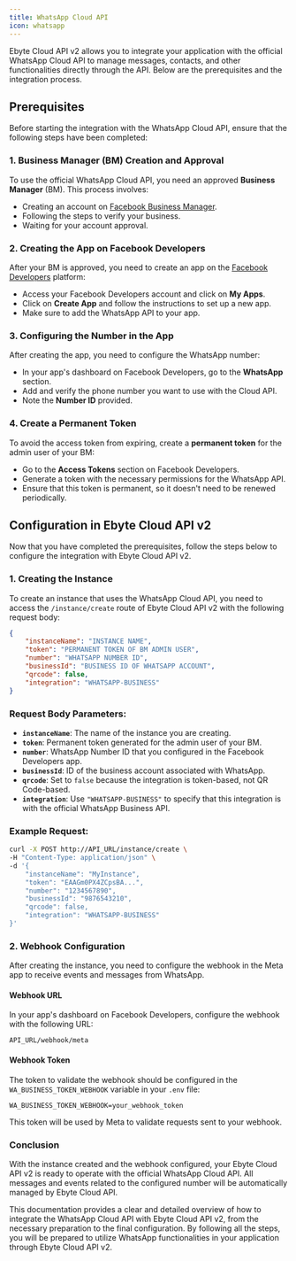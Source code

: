```yaml
---
title: WhatsApp Cloud API
icon: whatsapp
---
```


Ebyte Cloud API v2 allows you to integrate your application with the official WhatsApp Cloud API to manage messages, contacts, and other functionalities directly through the API. Below are the prerequisites and the integration process.

## Prerequisites

Before starting the integration with the WhatsApp Cloud API, ensure that the following steps have been completed:

### 1. Business Manager (BM) Creation and Approval

To use the official WhatsApp Cloud API, you need an approved **Business Manager** (BM). This process involves:

- Creating an account on [Facebook Business Manager](https://business.facebook.com/).
- Following the steps to verify your business.
- Waiting for your account approval.

### 2. Creating the App on Facebook Developers

After your BM is approved, you need to create an app on the [Facebook Developers](https://developers.facebook.com/) platform:

- Access your Facebook Developers account and click on **My Apps**.
- Click on **Create App** and follow the instructions to set up a new app.
- Make sure to add the WhatsApp API to your app.

### 3. Configuring the Number in the App

After creating the app, you need to configure the WhatsApp number:

- In your app's dashboard on Facebook Developers, go to the **WhatsApp** section.
- Add and verify the phone number you want to use with the Cloud API.
- Note the **Number ID** provided.

### 4. Create a Permanent Token

To avoid the access token from expiring, create a **permanent token** for the admin user of your BM:

- Go to the **Access Tokens** section on Facebook Developers.
- Generate a token with the necessary permissions for the WhatsApp API.
- Ensure that this token is permanent, so it doesn't need to be renewed periodically.

## Configuration in Ebyte Cloud API v2

Now that you have completed the prerequisites, follow the steps below to configure the integration with Ebyte Cloud API v2.

### 1. Creating the Instance

To create an instance that uses the WhatsApp Cloud API, you need to access the `/instance/create` route of Ebyte Cloud API v2 with the following request body:

```json
{
    "instanceName": "INSTANCE NAME",
    "token": "PERMANENT TOKEN OF BM ADMIN USER",
    "number": "WHATSAPP NUMBER ID",
    "businessId": "BUSINESS ID OF WHATSAPP ACCOUNT",
    "qrcode": false,
    "integration": "WHATSAPP-BUSINESS"
}
```

### Request Body Parameters:

- **`instanceName`**: The name of the instance you are creating.
- **`token`**: Permanent token generated for the admin user of your BM.
- **`number`**: WhatsApp Number ID that you configured in the Facebook Developers app.
- **`businessId`**: ID of the business account associated with WhatsApp.
- **`qrcode`**: Set to `false` because the integration is token-based, not QR Code-based.
- **`integration`**: Use `"WHATSAPP-BUSINESS"` to specify that this integration is with the official WhatsApp Business API.

### Example Request:

```bash
curl -X POST http://API_URL/instance/create \
-H "Content-Type: application/json" \
-d '{
    "instanceName": "MyInstance",
    "token": "EAAGm0PX4ZCpsBA...",
    "number": "1234567890",
    "businessId": "9876543210",
    "qrcode": false,
    "integration": "WHATSAPP-BUSINESS"
}'
```

### 2. Webhook Configuration

After creating the instance, you need to configure the webhook in the Meta app to receive events and messages from WhatsApp.

#### Webhook URL

In your app's dashboard on Facebook Developers, configure the webhook with the following URL:

```plaintext
API_URL/webhook/meta
```

#### Webhook Token

The token to validate the webhook should be configured in the `WA_BUSINESS_TOKEN_WEBHOOK` variable in your `.env` file:

```plaintext
WA_BUSINESS_TOKEN_WEBHOOK=your_webhook_token
```

This token will be used by Meta to validate requests sent to your webhook.

### Conclusion

With the instance created and the webhook configured, your Ebyte Cloud API v2 is ready to operate with the official WhatsApp Cloud API. All messages and events related to the configured number will be automatically managed by Ebyte Cloud API.

This documentation provides a clear and detailed overview of how to integrate the WhatsApp Cloud API with Ebyte Cloud API v2, from the necessary preparation to the final configuration. By following all the steps, you will be prepared to utilize WhatsApp functionalities in your application through Ebyte Cloud API v2.